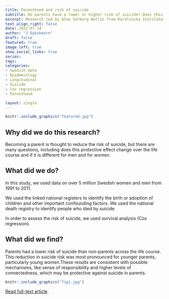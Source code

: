 ```yaml
---
title: Parenthood and risk of suicide
subtitle: Do parents have a lower or higher risk of suicide? Does this change over the life course? Is it different for females and males? 
excerpt: Research led by Alma Sörberg Wallin from Karolinska Institutet exploring if parenthood changed risk of suicide. 
text_align_right: false
date: 2022-07-14
author: "J Dykxhoorn"
draft: false
featured: true
image_left: true
show_social_links: true
series:
tags: 
categories:
- Swedish data
- Epidemiology
- Longitudinal
- Suicide
- Cox regression
- Parenthood

layout: single
---
```


```r
knitr::include_graphics("featured.jpg")
```

## Why did we do this research?
Becoming a parent is thought to reduce the risk of suicide, but there are many questions, including does this protective effect change over the life course and if it is different for men and for women.


## What did we do? 
In this study, we used data on over 5 million Swedish women and men from 1991 to 2011.

We used the linked national registers to identify the birth or adoption of children and other important confounding factors. We used the national death registry to identify people who died by suicide. 

In order to assess the risk of suicide, we used survival analysis (Cox regression).

## What did we find? 
Parents had a lower risk of suicide than non-parents across the life course. This reduction in suicide risk was most pronounced for younger parents, particularly young women.These results are consistent with possible mechanisms, like sense of responsibility and higher levels of connectedness, which may be protective against suicide in parents.

```r
knitr::include_graphics("fig1.jpg")
```


[Read full-text article](https://link.springer.com/article/10.1007/s00127-022-02321-y#Fig2). 

